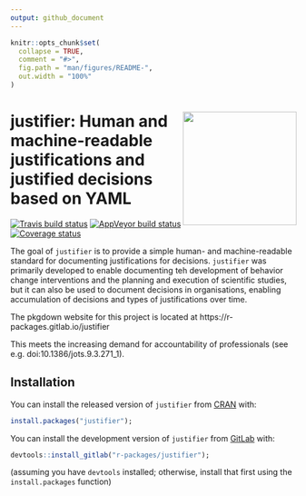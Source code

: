 ```yaml
---
output: github_document
---
```


<!-- README.md is generated from README.Rmd. Please edit that file -->

```r
knitr::opts_chunk$set(
  collapse = TRUE,
  comment = "#>",
  fig.path = "man/figures/README-",
  out.width = "100%"
)
```

# <img src='img/justifier-logo.png' align="right" height="200" /> justifier: Human and machine-readable justifications and justified decisions based on YAML

<!-- badges: start -->

[![Travis build status](https://travis-ci.org/academy-of-behavior-change/justifier.svg?branch=master)](https://travis-ci.org/academy-of-behavior-change/justifier)
[![AppVeyor build status](https://ci.appveyor.com/api/projects/status/github/academy-of-behavior-change/justifier?branch=master&svg=true)](https://ci.appveyor.com/project/academy-of-behavior-change/justifier)
[![Coverage status](https://codecov.io/gh/academy-of-behavior-change/justifier/branch/master/graph/badge.svg)](https://codecov.io/github/academy-of-behavior-change/justifier?branch=master)

<!-- badges: end -->

The goal of `justifier` is to provide a simple human- and machine-readable standard for documenting justifications for decisions. `justifier` was primarily developed to enable documenting teh development of behavior change interventions and the planning and execution of scientific studies, but it can also be used to document decisions in organisations, enabling accumulation of decisions and types of justifications over time.

The pkgdown website for this project is located at https://r-packages.gitlab.io/justifier

This meets the increasing demand for accountability of professionals (see e.g. doi:10.1386/jots.9.3.271_1).

## Installation

You can install the released version of `justifier` from [CRAN](https://CRAN.R-project.org) with:

``` r
install.packages("justifier");
```

You can install the development version of `justifier` from [GitLab](https://gitlab.com) with:

``` r
devtools::install_gitlab("r-packages/justifier");
```

(assuming you have `devtools` installed; otherwise, install that first using the `install.packages` function)

